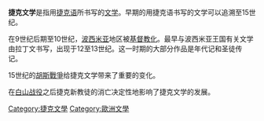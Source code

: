 {{unreferenced|time=2017-01-05T00:28:08+00:00}}
'''捷克文学'''是指用[[捷克语|捷克语]]所书写的[[文学|文学]]。早期的用捷克语书写的文学可以追溯至15世纪。

在9世纪后期至10世纪，[[波西米亚|波西米亚]]地区被[[基督教化|基督教化]]。最早与波西米亚王国有关文学由拉丁文书写，出现于12至13世纪。这一时期的大部分作品是年代记和圣徒传记。

15世纪的[[胡斯戰爭|胡斯戰爭]]给捷克文学带来了重要的变化。

在[[白山战役|白山战役]]之后捷克新教徒的消亡决定性地影响了捷克文学的发展。

{{捷克小作品}}
{{欧洲题目|文学}}

[[Category:捷克文學|Category:捷克文學]]
[[Category:歐洲文學|Category:歐洲文學]]